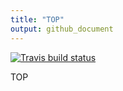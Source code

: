 ```yaml
---
title: "TOP"
output: github_document
---
```


[![Travis build status](https://travis-ci.org/kevinwang09/top.svg?branch=master)](https://travis-ci.org/kevinwang09/top)

TOP
 
